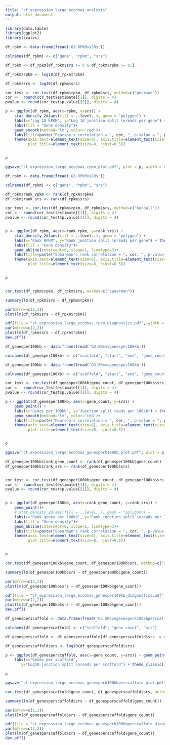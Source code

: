 ```yaml
---
title: "ct_expression_large_eccdnas_analysis"
output: html_document
---
```




```r

library(data.table)
library(ggplot2)
library(scales)

df_rpkm <- data.frame(fread('G3.RPKMvsSRs'))

colnames(df_rpkm) <- c("gene", "rpkm", "srs")

df_rpkm <- df_rpkm[df_rpkm$srs != 0 & df_rpkm$rpkm != 0,]

df_rpkm$rpkm <- log10(df_rpkm$rpkm)

df_rpkm$srs <- log10(df_rpkm$srs)

cor_test <- cor.test(df_rpkm$rpkm, df_rpkm$srs, method=c("pearson"))
cor <-  round(cor_test$estimate[[1]], digits = 4)
pvalue <- round(cor_test$p.value[[1]], digits = 4)

p <- ggplot(df_rpkm, aes(x=rpkm, y=srs)) +
    stat_density_2d(aes(fill = ..level..), geom = "polygon") +
    labs(x="Log 10 RPKM", y="Log 10 junction split \nreads per gene") + theme_classic() +
    labs(fill = "Gene density")+
    geom_smooth(method='lm', color='red')+
    labs(title=paste("Pearson's correlation = ", cor, ", p-value = ", pvalue, sep=''))+
    theme(axis.text=element_text(size=6), axis.title=element_text(size=8), legend.title=element_text(size=8), legend.text=element_text(size=6), 
          plot.title=element_text(size=8, hjust=0.5))


p

ggsave("ct_expression_large_eccdnas_rpkm_plot.pdf", plot = p, width = 6.5, height = 3)

```

```r

df_rpkm <- data.frame(fread('G3.RPKMvsSRs'))

colnames(df_rpkm) <- c("gene", "rpkm", "srs")

df_rpkm$rank_rpkm <- rank(df_rpkm$rpkm)
df_rpkm$rank_srs <- rank(df_rpkm$srs)

cor_test <- cor.test(df_rpkm$rpkm, df_rpkm$srs, method=c("kendall"))
cor <-  round(cor_test$estimate[[1]], digits = 4)
pvalue <- round(cor_test$p.value[[1]], digits = 4)


p <- ggplot(df_rpkm, aes(x=rank_rpkm, y=rank_srs)) +
    stat_density_2d(aes(fill = ..level..), geom = "polygon") +
    labs(x="Rank RPKM", y="Rank junction split \nreads per gene") + theme_classic() +
    labs(fill = "Gene density")+
    geom_abline(intercept=0, slope=1, linetype=3)+
    labs(title=paste("Spearman's rank correlation = ", cor, ", p-value = ", pvalue, sep=''))+
    theme(axis.text=element_text(size=6), axis.title=element_text(size=8), legend.title=element_text(size=8), legend.text=element_text(size=6), 
          plot.title=element_text(size=8, hjust=0.5))


p



```


```r
cor.test(df_rpkm$rpkm, df_rpkm$srs, method=c("spearman"))
```

```r
summary(lm(df_rpkm$srs ~ df_rpkm$rpkm))
```

```r
par(mfrow=c(2,2))
plot(lm(df_rpkm$srs ~ df_rpkm$rpkm))

pdf(file = "ct_expression_large_eccdnas_rpkm_diagnostics.pdf", width = 6, height = 4)
par(mfrow=c(2,2))
plot(lm(df_rpkm$srs ~ df_rpkm$rpkm))
dev.off()
```


```r
df_genesper100kb <- data.frame(fread('G3.SRsvsgenesper100kb'))

colnames(df_genesper100kb) <- c("scaffold", "start", "end", "gene_count", "srs")

df_genesper100kb <- data.frame(fread('G3.SRsvsgenesper100kb'))

colnames(df_genesper100kb) <- c("scaffold", "start", "end", "gene_count", "srs")

cor_test <- cor.test(df_genesper100kb$gene_count, df_genesper100kb$srs, method=c("pearson"))
cor <-  round(cor_test$estimate[[1]], digits = 4)
pvalue <- round(cor_test$p.value[[1]], digits = 4)

p <- ggplot(df_genesper100kb, aes(x=gene_count, y=srs)) +
    geom_point() +
    labs(x="Genes per 100kb", y="Junction split reads per 100kb") + theme_classic() +
    geom_smooth(method='lm', color='red')+
    labs(title=paste("Pearson's correlation = ", cor, ", p-value = ", pvalue, sep=''))+
    theme(axis.text=element_text(size=6), axis.title=element_text(size=8), legend.title=element_text(size=8), legend.text=element_text(size=6), 
          plot.title=element_text(size=8, hjust=0.5))


p

ggsave("ct_expression_large_eccdnas_genesperk100kb_plot.pdf", plot = p, width = 6.5, height = 3)
```
```r
df_genesper100kb$rank_gene_count <- rank(df_genesper100kb$gene_count)
df_genesper100kb$rank_srs <- rank(df_genesper100kb$srs)


cor_test <- cor.test(df_genesper100kb$gene_count, df_genesper100kb$srs, method=c("pearson"))
cor <-  round(cor_test$estimate[[1]], digits = 4)
pvalue <- round(cor_test$p.value[[1]], digits = 4)


p <- ggplot(df_genesper100kb, aes(x=rank_gene_count, y=rank_srs)) +
    geom_point()+
    # stat_density_2d(aes(fill = ..level..), geom = "polygon") +
    labs(x="Rank genes per 100kb", y="Rank junction split \nreads per 100kb") + theme_classic() +
    labs(fill = "Gene density")+
    geom_abline(intercept=0, slope=1, linetype=3)+
    labs(title=paste("Spearman's rank correlation = ", cor, ", p-value = ", pvalue, sep=''))+
    theme(axis.text=element_text(size=6), axis.title=element_text(size=8), legend.title=element_text(size=8), legend.text=element_text(size=6), 
          plot.title=element_text(size=8, hjust=0.5))


p
```


```r
cor.test(df_genesper100kb$gene_count, df_genesper100kb$srs, method=c("spearman"))

```

```r
summary(lm(df_genesper100kb$srs ~ df_genesper100kb$gene_count))

```

```r
par(mfrow=c(2,2))
plot(lm(df_genesper100kb$srs ~ df_genesper100kb$gene_count))

pdf(file = "ct_expression_large_eccdnas_genesper100kb_diagnostics.pdf", width = 6, height = 4)
par(mfrow=c(2,2))
plot(lm(df_genesper100kb$srs ~ df_genesper100kb$gene_count))
dev.off()
```


```r
df_genesperscaffold <- data.frame(fread('G3.SRsvsgenesperk100kbperscaffold'))

colnames(df_genesperscaffold) <- c("scaffold", "gene_count", "srs")

df_genesperscaffold <- df_genesperscaffold[df_genesperscaffold$srs != 0 & df_genesperscaffold$gene_count != 0,]

df_genesperscaffold$srs <- log10(df_genesperscaffold$srs)

p <- ggplot(df_genesperscaffold, aes(x=gene_count, y=srs)) + geom_point() + geom_smooth(method='lm', color='red') +
    labs(x="Genes per scaffold",
       y="Log10 junction split \nreads per scaffold") + theme_classic()

p

ggsave("ct_expression_large_eccdnas_genesperk100kbperscaffold_plot.pdf", plot = p, width = 6, height = 4)
```

```r
cor.test(df_genesperscaffold$gene_count, df_genesperscaffold$srs, method=c("pearson"))

```


```r
summary(lm(df_genesperscaffold$srs ~ df_genesperscaffold$gene_count))

```

```r
par(mfrow=c(2,2))
plot(lm(df_genesperscaffold$srs ~ df_genesperscaffold$gene_count))

pdf(file = "ct_expression_large_eccdnas_genesperk100kbperscaffold_diagnostics.pdf", width = 6, height = 4)
par(mfrow=c(2,2))
plot(lm(df_genesperscaffold$srs ~ df_genesperscaffold$gene_count))
dev.off()
```



